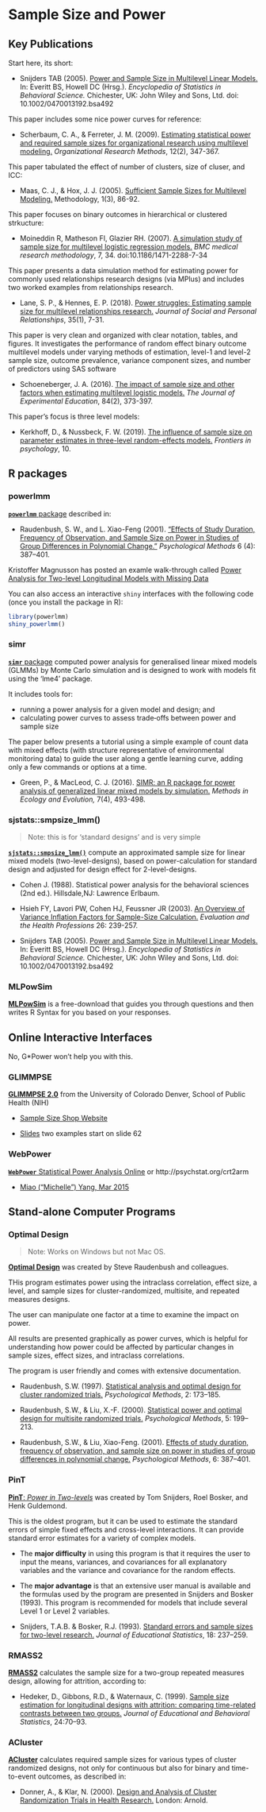 # Sample Size and Power


## Key Publications

Start here, its short:

* Snijders TAB (2005). [Power and Sample Size in Multilevel Linear Models.](https://onlinelibrary.wiley.com/doi/abs/10.1002/0470013192.bsa492) In: Everitt BS, Howell DC (Hrsg.).  *Encyclopedia of Statistics in Behavioral Science.* Chichester, UK: John Wiley and Sons, Ltd. doi: 10.1002/0470013192.bsa492


This paper includes some nice power curves for reference:

* Scherbaum, C. A., & Ferreter, J. M. (2009). [Estimating statistical power and required sample sizes for organizational research using multilevel modeling.](https://journals.sagepub.com/doi/pdf/10.1177/1094428107308906) *Organizational Research Methods*, 12(2), 347-367.


This paper tabulated the effect of number of clusters, size of cluser, and ICC:

* Maas, C. J., & Hox, J. J. (2005). [Sufficient Sample Sizes for Multilevel Modeling.](http://www.joophox.net/publist/methodology05.pdf) Methodology, 1(3), 86-92.



This paper focuses on binary outcomes in hierarchical or clustered strkucture:

* Moineddin R, Matheson FI, Glazier RH. (2007). [A simulation study of sample size for multilevel logistic regression models.](https://www.ncbi.nlm.nih.gov/pmc/articles/PMC1955447/) *BMC medical research methodology*, 7, 34. doi:10.1186/1471-2288-7-34 


This paper presents a data simulation method for estimating power for commonly used relationships research designs (via MPlus) and includes two worked examples from relationships research.

* Lane, S. P., & Hennes, E. P. (2018). [Power struggles: Estimating sample size for multilevel relationships research.](https://journals.sagepub.com/doi/full/10.1177/0265407517710342) *Journal of Social and Personal Relationships*, 35(1), 7-31.


This paper is very clean and organized with clear notation, tables, and figures.  It investigates the performance of random effect binary outcome multilevel models under varying methods of estimation, level-1 and level-2 sample size, outcome prevalence, variance component sizes, and number of predictors using SAS software


* Schoeneberger, J. A. (2016). [The impact of sample size and other factors when estimating multilevel logistic models.](https://www.tandfonline.com/doi/full/10.1080/00220973.2015.1027805) *The Journal of Experimental Education*, 84(2), 373-397.



This paper's focus is three level models:

* Kerkhoff, D., & Nussbeck, F. W. (2019). [The influence of sample size on parameter estimates in three-level random-effects models.](https://www.ncbi.nlm.nih.gov/pmc/articles/PMC6536630/) *Frontiers in psychology*, 10.




## R packages

### powerlmm

[**`powerlmm`** package](https://github.com/rpsychologist/powerlmm) described in:

* Raudenbush, S. W., and L. Xiao-Feng (2001). [“Effects of Study Duration, Frequency of Observation, and Sample Size on Power in Studies of Group Differences in Polynomial Change.”](https://cpb-us-w2.wpmucdn.com/voices.uchicago.edu/dist/6/1063/files/2018/11/EffectsStudyDuration2001-R-1oqnhmw.pdf) *Psychological Methods* 6 (4): 387–401.



Kristoffer Magnusson has posted an examle walk-through called [Power Analysis for Two-level Longitudinal Models with Missing Data](https://cran.r-project.org/web/packages/powerlmm/vignettes/two-level.html) 


You can also access an interactive `shiny` interfaces with the following code (once you install the package in R):

```{r, eval = FALSE}
library(powerlmm)
shiny_powerlmm()
```




### simr

[**`simr`** package](https://github.com/pitakakariki/simr) computed power analysis for generalised linear mixed models (GLMMs) by Monte Carlo simulation and is designed to work with models fit using the 'lme4' package.

It includes tools for:    

* running a power analysis for a given model and design; and    
* calculating power curves to assess trade‐offs between power and sample size

The paper below presents a tutorial using a simple example of count data with mixed effects (with structure representative of environmental monitoring data) to guide the user along a gentle learning curve, adding only a few commands or options at a time.

* Green, P., & MacLeod, C. J. (2016). [SIMR: an R package for power analysis of generalized linear mixed models by simulation.](https://besjournals.onlinelibrary.wiley.com/doi/full/10.1111/2041-210X.12504) *Methods in Ecology and Evolution,* 7(4), 493-498.





### sjstats::smpsize_lmm()

> Note: this is for 'standard designs' and is very simple

[**`sjstats::smpsize_lmm()`**]() compute an approximated sample size for linear mixed models (two-level-designs), based on power-calculation for standard design and adjusted for design effect for 2-level-designs.

* Cohen J. (1988). Statistical power analysis for the behavioral sciences (2nd ed.). Hillsdale,NJ: Lawrence Erlbaum.

* Hsieh FY, Lavori PW, Cohen HJ, Feussner JR (2003). [An Overview of Variance Inflation Factors for Sample-Size Calculation.](https://journals.sagepub.com/doi/10.1177/0163278703255230) *Evaluation and the Health Professions* 26: 239-257.

* Snijders TAB (2005). [Power and Sample Size in Multilevel Linear Models.](https://onlinelibrary.wiley.com/doi/abs/10.1002/0470013192.bsa492) In: Everitt BS, Howell DC (Hrsg.).  *Encyclopedia of Statistics in Behavioral Science.* Chichester, UK: John Wiley and Sons, Ltd. doi: 10.1002/0470013192.bsa492





### MLPowSim

[**MLPowSim**](http://www.bristol.ac.uk/cmm/software/mlpowsim/) is a free-download that guides you through questions and then writes R Syntax for you based on your responses.










## Online Interactive Interfaces

No, G*Power won't help you with this.


### GLIMMPSE

[**GLIMMPSE 2.0**](https://glimmpse.samplesizeshop.org/#/) from the University of Colorado Denver, School of Public Health (NIH)

* [Sample Size Shop Website](https://samplesizeshop.org/files/2012/08/Easy-Power-and-Sample-Size-for-Most-of-the-Mixed-Models-You-Will-Ever-See.pdf)

* [Slides](https://samplesizeshop.org/files/2013/09/MixedModelPowerAnalysisByExampleTalk.pdf) two examples start on slide 62



### WebPower

[**`WebPower`** Statistical Power Analysis Online](https://webpower.psychstat.org/wiki/)  or  http://psychstat.org/crt2arm

* [Miao ("Michelle") Yang, Mar 2015](https://webpower.psychstat.org/wiki/_media/manual/multilevel_power_by_yang.pdf)









## Stand-alone Computer Programs



### Optimal Design

> Note: Works on Windows but not Mac OS.

[**Optimal Design**]( http://www.ssicentral.com/other/hlmod.htm .) was created by Steve Raudenbush and colleagues.


THis program estimates power using the intraclass correlation, effect size, a level, and sample sizes for cluster-randomized, multisite, and repeated measures designs.

The user can manipulate one factor at a time to examine the impact on power. 

All results are presented graphically as power curves, which is helpful for understanding how power could be affected by particular changes in sample sizes, effect sizes, and intraclass correlations. 

The program is user friendly and comes with extensive documentation. 


* Raudenbush, S.W. (1997). [Statistical analysis and optimal design for cluster randomized trials.](https://pdfs.semanticscholar.org/a52e/386ad46433111e2c5c9258fc1a7acd171396.pdf) *Psychological Methods*, 2: 173–185.

* Raudenbush, S.W., & Liu, X.-F. (2000). [Statistical power and optimal design for multisite randomized trials.](https://pdfs.semanticscholar.org/8d07/69bfee93488fa48da450e418959e841ef396.pdf)  *Psychological Methods*, 5: 199–213.

* Raudenbush, S.W., & Liu, Xiao-Feng. (2001). [Effects of study duration, frequency of observation, and sample size on power in studies of group differences in polynomial change.](https://cpb-us-w2.wpmucdn.com/voices.uchicago.edu/dist/6/1063/files/2018/11/EffectsStudyDuration2001-R-1oqnhmw.pdf) *Psychological Methods*, 6: 387–401.




### PinT

[**PinT**: *Power in Two-levels*](http://stat.gamma.rug.nl/snijders/multilevel.htm .) was created by Tom Snijders, Roel Bosker, and Henk Guldemond.


This is the oldest program, but it can be used to estimate the standard errors of simple fixed effects and cross-level interactions. It can provide standard error estimates for a variety of complex models. 

* The **major difficulty** in using this program is that it requires the user to input the means, variances, and covariances for all explanatory variables and the variance and covariance for the random effects. 

* The **major advantage** is that an extensive user manual is available and the formulas used by the program are presented in Snijders and Bosker (1993). This program is recommended for models that include several Level 1 or Level 2 variables.



* Snijders, T.A.B. & Bosker, R.J. (1993). [Standard errors and sample sizes for two-level research.](https://journals.sagepub.com/doi/pdf/10.3102/10769986018003237) *Journal of Educational Statistics*, 18: 237–259.





### RMASS2

[**RMASS2**](http://tigger.uic.edu/ hedeker/works.html) calculates the sample size for a two-group repeated measures design, allowing for attrition, according to: 

* Hedeker, D., Gibbons, R.D., & Waternaux, C. (1999). [Sample size estimation for longitudinal designs with attrition: comparing time-related contrasts between two groups.](https://journals.sagepub.com/doi/pdf/10.3102/10769986024001070) *Journal of Educational and Behavioral Statistics*, 24:70–93.





### ACluster

[**ACluster**](www.update-software.com/Acluster) calculates required sample sizes for various types of cluster randomized designs, not only for continuous but also for binary and time-to-event outcomes, as described in:

* Donner, A., & Klar, N. (2000). [Design and Analysis of Cluster Randomization Trials in Health Research.](https://www.researchgate.net/profile/Michel_Lavoie/publication/11942928_The_storage_of_household_long_guns_The_situation_in_Quebec/links/54cabb8e0cf2517b756002eb.pdf#page=32) London: Arnold.


